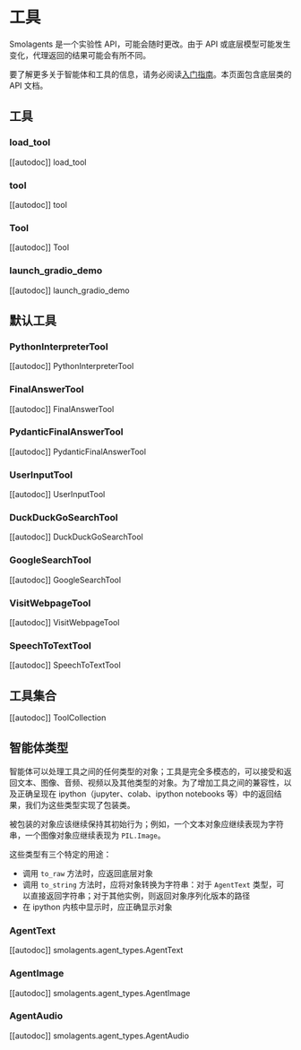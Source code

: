# 工具

<Tip warning={true}>

Smolagents 是一个实验性 API，可能会随时更改。由于 API 或底层模型可能发生变化，代理返回的结果可能会有所不同。

</Tip>

要了解更多关于智能体和工具的信息，请务必阅读[入门指南](../index)。本页面包含底层类的 API 文档。

## 工具

### load_tool

[[autodoc]] load_tool

### tool

[[autodoc]] tool

### Tool

[[autodoc]] Tool

### launch_gradio_demo

[[autodoc]] launch_gradio_demo

## 默认工具

### PythonInterpreterTool

[[autodoc]] PythonInterpreterTool

### FinalAnswerTool

[[autodoc]] FinalAnswerTool

### PydanticFinalAnswerTool

[[autodoc]] PydanticFinalAnswerTool

### UserInputTool

[[autodoc]] UserInputTool

### DuckDuckGoSearchTool

[[autodoc]] DuckDuckGoSearchTool

### GoogleSearchTool

[[autodoc]] GoogleSearchTool

### VisitWebpageTool

[[autodoc]] VisitWebpageTool

### SpeechToTextTool

[[autodoc]] SpeechToTextTool

## 工具集合

[[autodoc]] ToolCollection

## 智能体类型

智能体可以处理工具之间的任何类型的对象；工具是完全多模态的，可以接受和返回文本、图像、音频、视频以及其他类型的对象。为了增加工具之间的兼容性，以及正确呈现在 ipython（jupyter、colab、ipython notebooks 等）中的返回结果，我们为这些类型实现了包装类。

被包装的对象应该继续保持其初始行为；例如，一个文本对象应继续表现为字符串，一个图像对象应继续表现为 `PIL.Image`。

这些类型有三个特定的用途：

- 调用 `to_raw` 方法时，应返回底层对象
- 调用 `to_string` 方法时，应将对象转换为字符串：对于 `AgentText` 类型，可以直接返回字符串；对于其他实例，则返回对象序列化版本的路径
- 在 ipython 内核中显示时，应正确显示对象

### AgentText

[[autodoc]] smolagents.agent_types.AgentText

### AgentImage

[[autodoc]] smolagents.agent_types.AgentImage

### AgentAudio

[[autodoc]] smolagents.agent_types.AgentAudio
